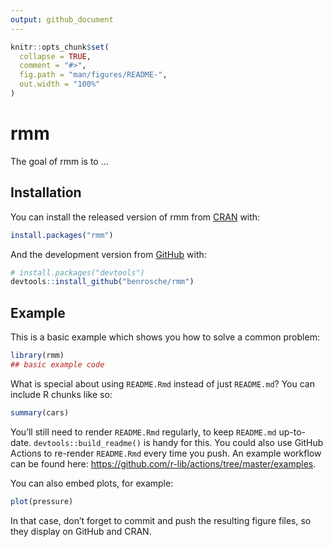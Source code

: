 ```yaml
---
output: github_document
---
```


<!-- README.md is generated from README.Rmd. Please edit that file -->

```r
knitr::opts_chunk$set(
  collapse = TRUE,
  comment = "#>",
  fig.path = "man/figures/README-",
  out.width = "100%"
)
```

# rmm

<!-- badges: start -->
<!-- badges: end -->

The goal of rmm is to ...

## Installation

You can install the released version of rmm from [CRAN](https://CRAN.R-project.org) with:

``` r
install.packages("rmm")
```

And the development version from [GitHub](https://github.com/) with:

``` r
# install.packages("devtools")
devtools::install_github("benrosche/rmm")
```
## Example

This is a basic example which shows you how to solve a common problem:

```r
library(rmm)
## basic example code
```

What is special about using `README.Rmd` instead of just `README.md`? You can include R chunks like so:

```r
summary(cars)
```

You'll still need to render `README.Rmd` regularly, to keep `README.md` up-to-date. `devtools::build_readme()` is handy for this. You could also use GitHub Actions to re-render `README.Rmd` every time you push. An example workflow can be found here: <https://github.com/r-lib/actions/tree/master/examples>.

You can also embed plots, for example:

```r
plot(pressure)
```

In that case, don't forget to commit and push the resulting figure files, so they display on GitHub and CRAN.
